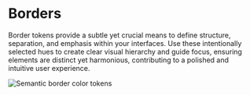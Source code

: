 
<Meta name="Borders" />

# Borders

Border tokens provide a subtle yet crucial means to define structure, separation, and emphasis within your interfaces. Use these intentionally selected hues to create clear visual hierarchy and guide focus, ensuring elements are distinct yet harmonious, contributing to a polished and intuitive user experience.

![Semantic border color tokens](/images/clr-semantics-borders.jpg)

